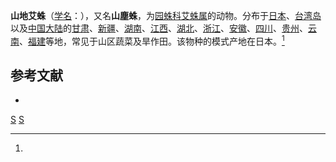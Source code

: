 {{Speciesbox 
| taxon = Cyclosa monticola
| binomial_authority = (Bosenberg et Strand, 1906)<ref name='id13616'>{{cite web| url =http://www.bioinfo.cn/db05/BjdwSpecies.php?action=view&id=13616| title =山地艾蛛| work =《中国动物物种编目数据库》| publisher =中国科学院微生物研究所| author =中国科学院动物研究所| accessdate =2009-04-28| deadurl =yes| archiveurl =https://web.archive.org/web/20160305050401/http://www.bioinfo.cn/db05/BjdwSpecies.php?action=view&id=13616| archivedate =2016-03-05}}</ref>
}}

'''山地艾蛛'''（[[学名|学名]]：{{lang|la|''Cyclosa monticola''}}），又名'''山塵蛛'''，为[[园蛛科|园蛛科]][[艾蛛属|艾蛛属]]的动物。分布于[[日本|日本]]、[[台湾岛|台湾岛]]以及[[中国大陆|中国大陆]]的[[甘肃|甘肃]]、[[新疆|新疆]]、[[湖南|湖南]]、[[江西|江西]]、[[湖北|湖北]]、[[浙江|浙江]]、[[安徽|安徽]]、[[四川|四川]]、[[贵州|贵州]]、[[云南|云南]]、[[福建|福建]]等地，常见于山区蔬菜及旱作田。该物种的模式产地在日本。<ref name='id13616'/>

== 参考文献 ==
{{reflist}}
* {{TaiBNET| zh=山塵蛛 | id=312471 | binomial=Cyclosa monticola | authority=Boes.et Str., 1906 | var= | accessdate=2013-01-24}}
{{taxonbar}}
[[Category:_1906年描述的动物|S]]
[[Category:艾蛛属|S]]